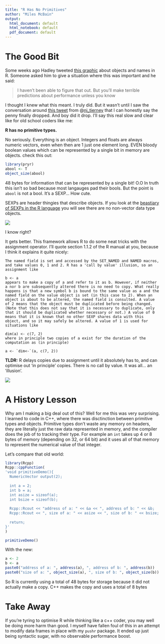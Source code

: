 ```yaml
---
title: "R Has No Primitives"
author: "Miles McBain"
output:
  html_document: default
  html_notebook: default
  pdf_document: default
---
```


# The Good Bit

Some weeks ago Hadley tweeted [this graphic](https://twitter.com/hadleywickham/status/732288980549390336) about objects and names in R. Someone asked him to give a situation where this was important and he said:

> I haven't been able to figure that out. But you'll make terrible predictions about performance unless you know

I thought I knew what this meant. I truly did. But it wasn't until I saw the conversation around [this tweet](https://twitter.com/nj_tierney/status/735087930251710464) from @[nj_tierney](https://twitter.com/nj_tierney) that I can honestly say the penny finally dropped. And boy did it drop. I'll say this real slow and clear like for old school coders like me:

**R has no primitive types.**

No seriously. Everything is an object. Integers and floats are always numeric vectors, even when then are 1 just one element long.  EVEN bloody boolean values which can be represented by a single bit in memory are objects. check this out:

```r
library(pryr)
abool <- T
object_size(abool)
```

48 bytes for information that can be represented by a single bit! O.O In truth this isn't so bad because most langauges pad their bools. But the point is `abool` is not a bool. It's a SEXP... How cute. 

SEXPs are header thingies that describe objects. If you look at the [beastiary of SEXPs in the R language](https://cran.r-project.org/doc/manuals/r-release/R-ints.html#SEXPTYPEs) you will see there are no non-vector data type objects.  

![](http://i.giphy.com/OK27wINdQS5YQ.gif)

I know right?

It gets better. This framework allows R to do some neat tricks with the assignment operator. I'll quote section 1.1.2 of the R manual at you, because I think it explains it quite nicely:

```{}
The named field is set and accessed by the SET_NAMED and NAMED macros, and take values 0, 1 and 2. R has a 'call by value' illusion, so an assignment like

b <- a
appears to make a copy of a and refer to it as b. However, if neither a nor b are subsequently altered there is no need to copy. What really happens is that a new symbol b is bound to the same value as a and the named field on the value object is set (in this case to 2). When an object is about to be altered, the named field is consulted. A value of 2 means that the object must be duplicated before being changed. (Note that this does not say that it is necessary to duplicate, only that it should be duplicated whether necessary or not.) A value of 0 means that it is known that no other SEXP shares data with this object, and so it may safely be altered. A value of 1 is used for situations like

dim(a) <- c(7, 2)
where in principle two copies of a exist for the duration of the computation as (in principle)

a <- `dim<-`(a, c(7, 2))
```

**TLDR:** R delays copies due to assignment until it absolutely has to, and can optimise out 'in principle' copies. There is no call by value. It was all... an 'illusion'.

![](http://i.giphy.com/qJxFuXXWpkdEI.gif)

# A History Lesson

Why am I making a big deal out of this? Well for me this was very surprising. I learned to code in C++, where there was disctinction between primitive types and objects. Primitive types don't waste any memory on headers, they are literally just the raw data represented in memory, and the compiler does the job of to tracking their type. For example an `int` takes up 4 or 8 bytes of memory (depending on 32, or 64 bit) and it uses all of that memory to represent the numerical value of that integer.  

Let's compare that old world:

```r
library(Rcpp)
Rcpp::cppFunction(
'void primitiveDemo(){
  NumericVector output(2);  
  
  int a = 2;
  int b = a;
  int asize = sizeof(a);
  int bsize = sizeof(b);
  
  Rcpp::Rcout << "address of a: " << &a << ", address of b: " << &b;
  Rcpp::Rcout << ", size of a: " << asize << ", size of b: " << bsize;
  
  return;
}'
)

primitiveDemo()
```

With the new:
```r
a <- 2
b <- a
paste0("address of a: ", address(a), ", address of b: ", address(b))
paste0("size of a: ", object_size(a), ", size of b: ", object_size(b))
```

So R is currently using a total of 48 bytes for storage because it did not actually make a copy.  C++ makes the copy and uses a total of 8 bytes

# Take Away
If you're tyring to optimise R while thinking like a c++ coder, you may well be doing more harm than good. I myself have fallen foul of this in an attempt to modify data frames in place with my `pushr` package. It ended up just being syntactic sugar, with no observable performance boost. 



